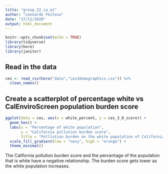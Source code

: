 ```yaml
---
title: "group_22_ca_ej"
author: "Leonardo Feitosa"
date: "27/11/2020"
output: html_document
---
```


```r
knitr::opts_chunk$set(echo = TRUE)
library(tidyverse)
library(here)
library(janitor)
```

## Read in the data

```r
ces <- read_csv(here("data","ces3demographics.csv")) %>% 
  clean_names()
```

## Create a scatterplot of percentage white vs CalEnviroScreen population burden score
```r
ggplot(data = ces, aes(x = white_percent, y = ces_3_0_score)) +
  geom_hex() +
  labs(x = "Percentage of white population",
       y = "California pollution burden score",
       title = "Polllution burden on the white population of California") +
  scale_fill_gradient(low = "navy", high = "orange") +
  theme_minimal()
```

The California pollution burden score and the percentage of the population that is white have a negative relationship. The burden score gets lower as the white population increases. 